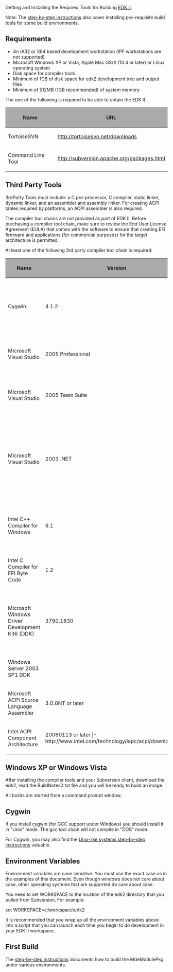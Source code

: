 <!-- [[Category:EDKII]] -->
<!-- [[Category:EDKII Build]] -->
Getting and Installing the Required Tools for Building [[EDK II]].

Note: The [[step-by-step instructions]] also cover installing pre-requisite build tools for some build environments.

== Requirements ==
* An IA32 or X64 based development workstation (IPF workstations are not supported)
* Microsoft Windows XP or Vista, Apple Mac OS/X (10.4 or later) or Linux operating system
* Disk space for compiler tools
* Minimum of 1GB of disk space for edk2 development tree and output files
* Minimum of 512MB (1GB recommended) of system memory

The one of the following is required to be able to obtain the EDK II.

{| border="0" 
! style="background-color:#aaaaaa;"|Name
!style="background-color:#aaaaaa;"|URL
|-
|TortoiseSVN
|http://tortoisesvn.net/downloads
|-
|Command Line Tool
|http://subversion.apache.org/packages.html
|}

== Third Party Tools ==

3rdParty Tools must include: a C pre-processor, C compiler, static linker, dynamic linker, and an assembler and assembly linker. For creating ACPI tables required by platforms, an ACPI assembler is also required.

The compiler tool chains are not provided as part of EDK II. Before purchasing a compiler tool chain, make sure to review the End User License Agreement (EULA) that comes with the software to ensure that creating EFI firmware and applications (for commercial purposes) for the target architecture is permitted.

At least one of the following 3rd party compiler tool chain is required:
{|
! style="background-color:#aaaaaa;"|Name
! style="background-color:#aaaaaa;"|Version
! style="background-color:#aaaaaa;"|URL
! style="background-color:#aaaaaa;"|Note
|-
|Cygwin
|4.1.2
|http://www.cygwin.com
|Instructions for installation of GCC are included in the BaseTools\gcc directory.
|-
|Microsoft Visual Studio
|2005 Professional
|http://msdn2.microsoft.com/en-us/vstudio
|The default tool chain for the IA32 and X64 builds.
|-
|Microsoft Visual Studio
|2005 Team Suite
|http://msdn2.microsoft.com/en-us/vstudio
|Needed for building IPF targets if the DDK is not installed.
|-
|Microsoft Visual Studio
|2003 .NET
|http://msdn2.microsoft.com/en-us/vstudio
|May only be available through a MSDN subscription. If the DDK is not available, MASM 6.15 can be used for the assembler.
|-
|Intel C++ Compiler for Windows
|9.1
|http://www.intel.com
|The Intel Compiler requires a Microsoft Visual Studio installation.
|-
|Intel C Compiler for EFI Byte Code
|1.2
|http://www.intel.com/cd/software/products/asmo-na/eng/compilers/efibc/index.htm
|-
|Microsoft Windows Driver Development Kit6 (DDK)
|3790.1830
|
|The default tool chain for IPF builds. To download and use the DDK, you must burn the ISO file to a CD or DVD.
|-
|Windows Server 2003 SP1 DDK
|-
|Microsoft ACPI Source Language Assembler
|3.0.0NT or later
|http://www.microsoft.com/whdc/system/pnppwr/powermgmt/default.mspx
|-
|Intel ACPI Component Architecture
|20060113 or later
|-http://www.intel.com/technology/iapc/acpi/downloads.htm
|}

== Windows XP or Windows Vista ==

After installing the compiler tools and your Subversion client, download the edk2, read the BuildNotes2.txt file and you will be ready to build an image.

All builds are started from a command prompt window.

== Cygwin ==

If you install cygwin (for GCC support under Windows) you should install it in "Unix" mode. The gcc tool chain will not compile in "DOS" mode.

For Cygwin, you may also find the [[Unix-like systems|Unix-like systems step-by-step instructions]] valuable.

== Environment Variables ==


Environment variables are case sensitive. You must use the exact case as in the examples of this document. Even though windows does not care about case, other operating systems that are supported do care about case.

You need to set WORKSPACE to the location of the edk2 directory that you pulled from Subversion. For example:

set WORKSPACE=c:\workspace\edk2

It is recommended that you wrap up all the environment variables above into a script that you can launch each time you begin to do development in your EDK II workspace.

== First Build ==

The [[step-by-step instructions]] documents how to build the MdeModulePkg under various environments.